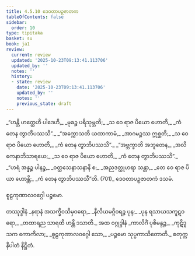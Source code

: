 ```yaml
---
title: 4.5.10 ဒေဝတာပဉှဇာတက
tableOfContents: false
sidebar:
  order: 10
type: tipitaka
basket: su
book: ja1
review:
  current: review
  updated: '2025-10-23T09:13:41.113706'
  updated_by: ''
  notes: ''
  history:
  - state: review
    date: '2025-10-23T09:13:41.113706'
    updated_by: ''
    notes: ''
    previous_state: draft
---
```



<ReviewStatus review={frontmatter.review} showDetails={true} />

<HypothesisAnnotation frontmatter={frontmatter} />

<DynamicBreadcrumb />

<Division number="197" book="ja1" e="ch" v="22" p="118">

<Paragraph number="1136" type="verses" book="ja1">
_“ဟန္တိ ဟတ္ထေဟိ ပါဒေဟိ,_  
_မုခဉ္စ ပရိသုမ္ဘတိ;_  
_သ ဝေ ရာဇ ပိယော ဟောတိ,_  
_ကံ တေန တွာဘိပဿသိ”._  

</Paragraph>

</Division>
<Division number="198" book="ja1" e="ch" v="22" p="118">

<Paragraph number="1137" type="verses" book="ja1">
_“အက္ကောသတိ ယထာကာမံ,_  
_အာဂမဉ္စဿ ဣစ္ဆတိ;_  
_သ ဝေ ရာဇ ပိယော ဟောတိ,_  
_ကံ တေန တွာဘိပဿသိ”._  

</Paragraph>

</Division>
<Division number="199" book="ja1" e="ch" v="22" p="118">

<Paragraph number="1138" type="verses" book="ja1">
_“အဗ္ဘက္ခာတိ အဘူတေန,_  
_အလိကေနာဘိသာရယေ;_  
_သ ဝေ ရာဇ ပိယော ဟောတိ,_  
_ကံ တေန တွာဘိပဿသိ”._  

</Paragraph>

</Division>
<Division number="200" book="ja1" e="ch" v="22" p="118">

<Paragraph number="1139" type="verses" book="ja1">
_“ဟရံ အန္နဉ္စ ပါနဉ္စ,_  
_ဝတ္ထသေနာသနာနိ စ;_  
_အညဒတ္ထုဟရာ သန္တာ,_  
_တေ ဝေ ရာဇ ပိယာ ဟောန္တိ;_  
_ကံ တေန တွာဘိပဿသီ”တိ. (701)_  


</Paragraph>
</Division>

<Paragraph number="1140" type="center" book="ja1">
ဒေဝတာပဉှဇာတကံ ဒသမံ.

  
စူဠကုဏာလဝဂ္ဂေါ ပဉ္စမော.



</Paragraph>

<Paragraph number="1141" type="center" book="ja1">
တဿုဒ္ဒါနံ


</Paragraph>

<Paragraph number="1142" type="verses" book="ja1">
_နရာနံ အသက္ခိဝသိမှဝရော,_  
_နီလိယမဂ္ဂိဝရဉ္စ ပုန;_  
_ပုန ရသာယသကူဋဝရော,_  
_တထာရည သာရထိ ဟန္တိ ဒသာတိ._  


</Paragraph>

<Paragraph number="1143" type="center" book="ja1">
အထ ဝဂ္ဂုဒ္ဒါနံ


</Paragraph>

<Paragraph number="1144" type="verses" book="ja1">
_ကာလိင်္ဂံ ပုစိမန္ဒဉ္စ,_  
_ကုဋိဒူသက ကောကိလာ;_  
_စူဠကုဏာလဝဂ္ဂေါ သော,_  
_ပဉ္စမော သုပ္ပကာသိတောတိ._  


</Paragraph>

<Paragraph number="1145" type="center" book="ja1">
စတုက္ကနိပါတံ နိဋ္ဌိတံ.
</Paragraph>